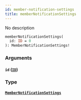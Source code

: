 ```yaml
---
id: member-notification-settings
title: memberNotificationSettings
---
```


No description

```graphql
memberNotificationSettings(
  id: ID = 0
): MemberNotificationSettings!

```

### Arguments

#### `id` ([`ID`](/graphql/scalars/id))

### Type

#### [`MemberNotificationSettings`](/graphql/objects/member-notification-settings)
